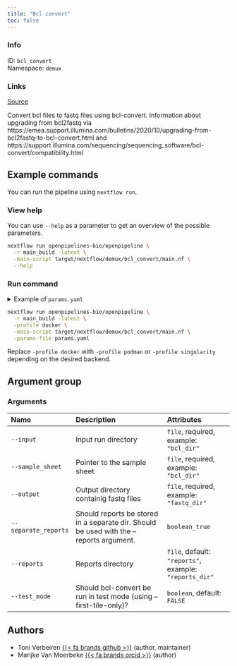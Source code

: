 ```yaml
---
title: "Bcl convert"
toc: false
---
```


::: {.column-margin}

### Info

ID: `bcl_convert`  
Namespace: `demux`

### Links
[Source](https://github.com/openpipelines-bio/openpipeline/blob/main/src/demux/bcl_convert){.btn-action .btn-sm .btn-info .btn role="button"}

:::

Convert bcl files to fastq files using bcl-convert.
Information about upgrading from bcl2fastq via
https://emea.support.illumina.com/bulletins/2020/10/upgrading-from-bcl2fastq-to-bcl-convert.html
and https://support.illumina.com/sequencing/sequencing_software/bcl-convert/compatibility.html


## Example commands

You can run the pipeline using `nextflow run`.

### View help

You can use `--help` as a parameter to get an overview of the possible parameters.

```bash
nextflow run openpipelines-bio/openpipeline \
  -r main_build -latest \
  -main-script target/nextflow/demux/bcl_convert/main.nf \
  --help
```

### Run command

<details>
<summary>Example of `params.yaml`</summary>
```yaml
# Arguments
input: # please fill in - example: "bcl_dir"
sample_sheet: # please fill in - example: "bcl_dir"
# output: "$id.$key.output.output"
separate_reports: false
# reports: "$id.$key.reports.reports"
test_mode: false

# Nextflow input-output arguments
publish_dir: # please fill in - example: "output/"
# param_list: "my_params.yaml"
```
</details>

```bash
nextflow run openpipelines-bio/openpipeline \
  -r main_build -latest \
  -profile docker \
  -main-script target/nextflow/demux/bcl_convert/main.nf \
  -params-file params.yaml
```

:::{.callout-note}
Replace `-profile docker` with `-profile podman` or `-profile singularity` depending on the desired backend.
:::

## Argument group

### Arguments

|Name                 |Description                                                                             |Attributes                                             |
|:--------------------|:---------------------------------------------------------------------------------------|:------------------------------------------------------|
|`--input`            |Input run directory                                                                     |`file`, required, example: `"bcl_dir"`                 |
|`--sample_sheet`     |Pointer to the sample sheet                                                             |`file`, required, example: `"bcl_dir"`                 |
|`--output`           |Output directory containig fastq files                                                  |`file`, required, example: `"fastq_dir"`               |
|`--separate_reports` |Should reports be stored in a separate dir. Should be used with the --reports argument. |`boolean_true`                                         |
|`--reports`          |Reports directory                                                                       |`file`, default: `"reports"`, example: `"reports_dir"` |
|`--test_mode`        |Should bcl-convert be run in test mode (using --first-tile-only)?                       |`boolean`, default: `FALSE`                            |

## Authors

  * Toni Verbeiren [{{< fa brands github >}}](https://github.com/tverbeiren) (author, maintainer)
  * Marijke Van Moerbeke [{{< fa brands orcid >}}](https://orcid.org/0000-0002-3097-5621) (author)
